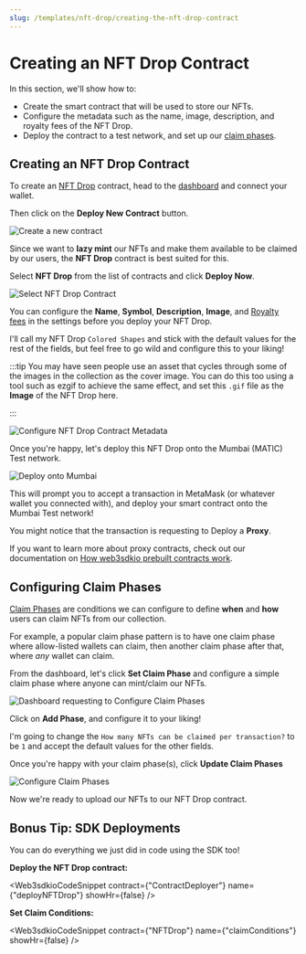 ```yaml
---
slug: /templates/nft-drop/creating-the-nft-drop-contract
---
```



# Creating an NFT Drop Contract

In this section, we'll show how to:

- Create the smart contract that will be used to store our NFTs.
- Configure the metadata such as the name, image, description, and royalty fees of the NFT Drop.
- Deploy the contract to a test network, and set up our [claim phases](https://docs.web3sdk.io/pre-built-contracts/nft-drop#setting-claim-phases).

## Creating an NFT Drop Contract

To create an [NFT Drop](https://docs.web3sdk.io/pre-built-contracts/nft-drop) contract,
head to the [dashboard](https://web3sdk.io/dashboard) and connect your wallet.

Then click on the **Deploy New Contract** button.

![Create a new contract](../assets/create-new-contract.png)

Since we want to **lazy mint** our NFTs and make them available to be claimed by our users,
the **NFT Drop** contract is best suited for this.

Select **NFT Drop** from the list of contracts and click **Deploy Now**.

![Select NFT Drop Contract](../assets/nft-drop-contract-on-dashboard.png)

You can configure the **Name**, **Symbol**, **Description**, **Image**, and
[Royalty fees](https://docs.web3sdk.io/pre-built-contracts/nft-drop#setting-royalty-fees) in the settings before you deploy your NFT Drop.

I'll call my NFT Drop `Colored Shapes` and stick with the default values for the rest of the fields,
but feel free to go wild and configure this to your liking!

:::tip
You may have seen people use an asset that cycles through some of the images in the collection as the cover image.
You can do this too using a tool such as ezgif to achieve the same effect, and set this `.gif` file as the **Image** of the NFT Drop here.

:::

![Configure NFT Drop Contract Metadata](../assets/configure-nft-contract-metadata.png)

Once you're happy, let's deploy this NFT Drop onto the Mumbai (MATIC) Test network.

![Deploy onto Mumbai](../assets/deploy-onto-mumbai.png)

This will prompt you to accept a transaction in MetaMask (or whatever wallet you connected with),
and deploy your smart contract onto the Mumbai Test network!

You might notice that the transaction is requesting to Deploy a **Proxy**.

If you want to learn more about proxy contracts, check out our documentation on
[How web3sdkio prebuilt contracts work](https://docs.web3sdk.io/pre-built-contracts#how-web3sdkio-pre-built-contracts-work).

## Configuring Claim Phases

[Claim Phases](https://docs.web3sdk.io/pre-built-contracts/nft-drop#setting-claim-phases) are conditions
we can configure to define **when** and **how** users can claim NFTs from our collection.

For example, a popular claim phase pattern is to have one claim phase where allow-listed wallets can claim,
then another claim phase after that, where _any_ wallet can claim.

From the dashboard, let's click **Set Claim Phase** and configure a simple claim phase where anyone can mint/claim our NFTs.

![Dashboard requesting to Configure Claim Phases](../assets/configure-claim-phases-request.png)

Click on **Add Phase**, and configure it to your liking!

I'm going to change the `How many NFTs can be claimed per transaction?` to be `1` and accept the default values for the other fields.

Once you're happy with your claim phase(s), click **Update Claim Phases**

![Configure Claim Phases](../assets/configure-claim-phases.png)

Now we're ready to upload our NFTs to our NFT Drop contract.

## Bonus Tip: SDK Deployments

You can do everything we just did in code using the SDK too!

**Deploy the NFT Drop contract:**

<Web3sdkioCodeSnippet
  contract={"ContractDeployer"}
  name={"deployNFTDrop"}
  showHr={false}
/>

**Set Claim Conditions:**

<Web3sdkioCodeSnippet
  contract={"NFTDrop"}
  name={"claimConditions"}
  showHr={false}
/>
